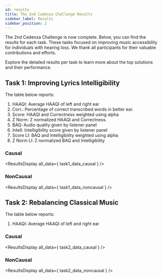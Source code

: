 ```yaml
---
id: results
title: The 2nd Cadenza Challenge Results
sidebar_label: Results
sidebar_position: 2
---
```




The 2nd Cadenza Challenge is now complete.
Below, you can find the results for each task.
These tasks focused on improving music accessibility for individuals with hearing loss.
We thank all participants for their valuable contributions and efforts.

Explore the detailed results per task to learn more about the top solutions and their performance.

## Task 1: Improving Lyrics Intelligibility

The table below reports:

1. HAAQI: Average HAAQI of left and right ear
2. Corr.: Percentage of correct transcribed words in better ear.
3. Score: HAAQI and Correctness weighted using alpha
4. Z Norm: Z normalized HAAQI and Correctness.
5. BAQ: Audio quality given by listener panel
6. Intell: Intelligibility score given by listener panel
7. Score LI: BAQ and Intelligibility weighted using alpha
8. Z Norm LI: Z normalized BAQ and Intelligibility

### Causal

<ResultsDisplay all_data={ task1_data_causal } />

### NonCausal

<ResultsDisplay all_data={ task1_data_noncausal } />


## Task 2: Rebalancing Classical Music

The table below reports:
1. HAAQI: Average HAAQI of left and right ear

### Causal

<ResultsDisplay all_data={ task2_data_causal } />

### NonCausal

<ResultsDisplay all_data={ task2_data_noncausal } />

